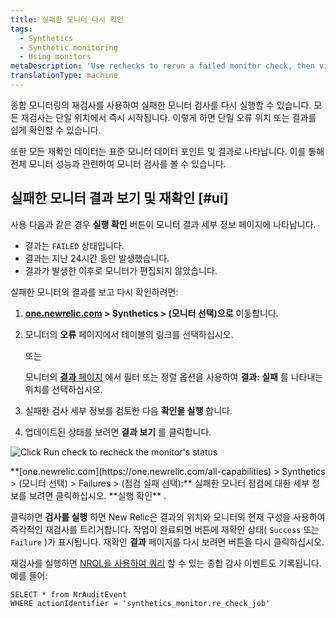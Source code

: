 ```yaml
---
title: 실패한 모니터 다시 확인
tags:
  - Synthetics
  - Synthetic monitoring
  - Using monitors
metaDescription: 'Use rechecks to rerun a failed monitor check, then view the status and details on the Results page.'
translationType: machine
---
```



종합 모니터링의 재검사를 사용하여 실패한 모니터 검사를 다시 실행할 수 있습니다. 모든 재검사는 단일 위치에서 즉시 시작됩니다. 이렇게 하면 단일 오류 위치 또는 결과를 쉽게 확인할 수 있습니다.

또한 모든 재확인 데이터는 표준 모니터 데이터 포인트 및 결과로 나타납니다. 이를 통해 전체 모니터 성능과 관련하여 모니터 검사를 볼 수 있습니다.

## 실패한 모니터 결과 보기 및 재확인 [#ui]

사용 <Icon name="fe-rotate-cw"/>다음과 같은 경우 **실행 확인** 버튼이 모니터 결과 세부 정보 페이지에 나타납니다.

* 결과는 `FAILED` 상태입니다.
* 결과는 지난 24시간 동안 발생했습니다.
* 결과가 발생한 이후로 모니터가 편집되지 않았습니다.

실패한 모니터의 결과를 보고 다시 확인하려면:

1. **[one.newrelic.com](https://one.newrelic.com/all-capabilities) > Synthetics > (모니터 선택)으로** 이동합니다.

2. 모니터의 **오류** 페이지에서 테이블의 링크를 선택하십시오.

   또는

   모니터의 [**결과** 페이지](/docs/synthetics/new-relic-synthetics/using-monitors/view-monitor-results) 에서 필터 또는 정렬 옵션을 사용하여 **결과: 실패** 를 나타내는 위치를 선택하십시오.

3. 실패한 검사 세부 정보를 검토한 다음 <Icon name="fe-rotate-cw"/>**확인을 실행** 합니다.

4. 업데이트된 상태를 보려면 **결과 보기** 를 클릭합니다.

<img
  title="Click Run check to recheck the monitor's status"
  alt="Click Run check to recheck the monitor's status"
  src={syntheticRecheckRunFailure}
/>

<figcaption>
  **[one.newrelic.com](https://one.newrelic.com/all-capabilities) > Synthetics > (모니터 선택) > Failures > (점검 실패 선택):** 실패한 모니터 점검에 대한 세부 정보를 보려면 클릭하십시오. <Icon name="fe-rotate-cw"/>**실행 확인** .
</figcaption>

클릭하면 <Icon name="fe-rotate-cw"/>**검사를 실행** 하면 New Relic은 결과의 위치와 모니터의 현재 구성을 사용하여 즉각적인 재검사를 트리거합니다. 작업이 완료되면 버튼에 재확인 상태( `Success` 또는 `Failure` )가 표시됩니다. 재확인 **결과** 페이지를 다시 보려면 버튼을 다시 클릭하십시오.

재검사를 실행하면 [NRQL을 사용하여 쿼리](/docs/query-your-data/nrql-new-relic-query-language/nrql-query-tutorials/query-infrastructure-dimensional-metrics-nrql) 할 수 있는 종합 감사 이벤트도 기록됩니다. 예를 들어:

```
SELECT * from NrAuditEvent 
WHERE actionIdentifier = 'synthetics_monitor.re_check_job'
```